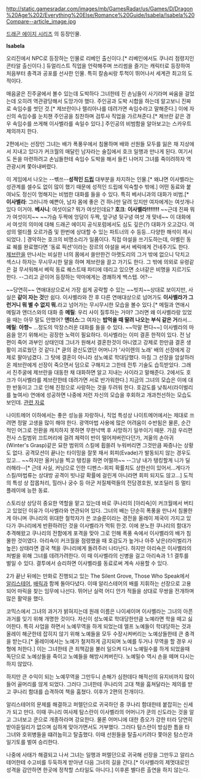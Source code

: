 http://static.gamesradar.com/images/mb/GamesRadar/us/Games/D/Dragon%20Age%202/Everything%20Else/Romance%20Guide/Isabela/Isabela%20Compare--article_image.jpg

[[드래곤 에이지 시리즈]] 의 등장인물.

'''Isabela'''

오리진에서 NPC로 등장하는 인물로 리베인 출신이다.[* 리베인에서도 쿠나리 점령지인 콘타알 출신이다.] 듀얼리스트 직업을 언락해주며 쓰리썸을 즐기는 캐릭터로 등장하여 처음부터 충격과 공포를 선사한 인물. 특히 칼솜씨랑 투척이 뛰어나서 세계관 최고의 도적이다.

매음굴은 진주굴에서 볼수 있는데 도박하다 그녀한테 진 손님들이 사기라며 싸움을 걸었는데 오히려 역관광당해서 도망가야 했다. 주인공과 도박 시합을 하는데 알고보니 진짜로 속임수를 썻던 것.[* 제브란이나 렐리아나를 데려가면 속임수라고 말해준다.] 이에 자신의 속임수를 눈치챈 주인공을 칭찬하며 검투사 직업을 가르쳐준다.[* 제브란 같은 경우 속임수를 쓰게해 이사벨라를 속일수 있다.] 주인공의 비범함을 알아보고는 스카우트 제의까지 한다. 

2편에서는 선장인 그녀는 배가 폭풍우에서 침몰하며 배와 선원들 모두를 잃은 채 지상에서 지내고 있다가 커크월의 매달린 남자라는 술집에서 호크 일행과 만나게 된다. 여기서도 돈을 마련하려고 손님들한테 속임수 도박을 해서 들킨 나머지 그녀를 죽이려하자 역관광시켜 쫓아내버렸다. 

이 게임에서 나오는 --쎾쓰--'''성적인 [[드립]]''' 대부분을 차지하는 인물.[* 왜냐면 이사벨라는 성관계를 셀수도 없이 많이 했기 때문에 성적인 드립에 익숙할수 밖에.] 어떤 동료와 붙여놔도 정신이 멍해지는 비범한 대화를 들을 수 있다. 특히 베서니과의 대화가 비범.[* '''이사벨라''': 그러니까 예쁜아, 남자 몸에 좋은 건 하나만 달려 있지만 여자에게는 여섯개나 있다 이거야. '''베사니''': 여섯이요? 뭐가 여섯인데요? '''호크''': '''이사벨라!!!!!!!'''  ~~근데 진짜 뭐가 여섯이지~~ ~~가슴 두짝에 엉덩이 두짝, 앞구녕 뒷구녕 여섯 개 맞네~~ 이 대화에서 여섯의 의미에 대해 드래곤 에이지 공식포럼에서도 심도 깊은(?) 대화가 오고갔다. 여성의 멀티플 오르가즘 및 한번에 상대할 수 있는 파트너의 수 등등...다양한 해석이 제시되었다. ] 경악하는 호크의 비명소리가 일품이다. 직접 야설을 쓰기도하는데, 아벨린 동료 퀘를 완료했다면 '동료 픽션'이라는 장르의 야설을 써서 베릭에게 건네주기도 한다. [[제브란]]을 만나서는 비실한 너의 몸에서 쓸만한건 아랫도리의 그거 밖에 없으니 닥치고 섹스나 하자는 무시무시한 말을 하며 제브란을 끌고 가기도 한다. 그 밖에 의외로 유령같은 걸 무서워해서 베릭 동료 퀘스트때 파티에 데리고 있으면 소녀같은 비명을 지르기도 한다. --그리고 곧이어 등장하는 악마에게는 경쾌하게 백스텝. 어?--

~~당연히~~ 연애대상으로서 가장 쉽게 공략할 수 있는 ~~빗치~~상대로 보이지만, 사실은 '''같이 자는 것'''만 쉽다. 이사벨라와 잔 후 다른 연애대상으로 넘어가도 '''이사벨라가 그런거니 뭐 별 수 없지 뭐.'''라고 넘어가는 무시무시한 모습을 볼수 있다.[* 메릴과 연애시 메릴과 앤더스와의 대화 중 '''메릴''': 우리 사이 질투하는 거야? 그러면 왜 이사벨라랑 있었을 때는 아무 말도 안했어? '''앤더스''':그 여자는 '''밥먹을 때 딸려 나오는 부식 같은 거'''라서... '''메릴''': '''아항~''' ...정도의 막장스러운 대화를 들을 수 있다. ~~막말 쩐다~~] 이사벨라의 마음을 얻기 위해서는 굉장한 노력이 필요하다. 이사벨라는 이미 결혼 한적이 있다. 전 남편이 죽어 과부인 상태인데 그녀가 원해서 결혼한것이 아니였고 강제로 한만큼 결혼 생활이 괴로웠던 것 같다.[* 큔의 광신도였던 어머니가 '사이렌의 노래' 배의 선장에게 강제로 팔아넘겼다. 그 탓에 결혼이 아니라 성노예로 학대당했다. 마침 그 선장을 암살하러 온 제브란에게 선장이 죽으면서 덤으로 구해지고 그한테 전투 기술도 습득받았다. 그래서 진주굴에 제브란을 대동한 채 대화하면 알고 지내는 사이라고 말해준다. 2에서도 호크가 이사벨라를 제브란한테 데려가면 서로 반가워한다.] 지금의 그녀의 모습은 이에 대한 반동이고 그로 인해 진정으로 사랑하는 것을 두려워 한다. 호감도를 낮춰서(라이벌리를 높여서) 연애에 성공하면 나중에 저런 자신의 모습을 후회하고 개과천선하는 모습도 보인데. [[http://cafe.naver.com/dragonorigins/84788|관련 자료]]

나이트메어 이하에서는 좋은 성능을 자랑하나, 직업 특성상 나이트메어에서는 제대로 쓰려면 정말 고생을 많이 해야 한다. 광역마법 사용에 많은 어려움이 수반됨은 물론, 순간적인 어그로 전환을 캐치하지 못하면 무한넉백 후 사망하기 일쑤이기 때문. 가끔 우리편 전사 스킬범위 끄트머리에 걸려 체력이 반이 떨어져버린다던가, 겨울의 손아귀(Winter's Grasp)같은 묘한 범위의 스킬에 휩쓸려 누워버리면 그것만큼 짜증나는 상황도 없다. 공격모션이 끝나는 타이밍을 잘못 재서 회피(Evade)가 발동되지 않는 경우도 있고... ~~하지만 올커닝을 찍고 탱킹을 하면 어떨까~~ --그냥 내가 탱킹할게 니가 딜러해라--[* 근데 사실, 커닝으로 인한 디펜스-회피 확률치도 상한선이 있어서...게다가 스킬/마법류는 상대방 공격이 빗나갈 확률에 걸린게 아니라면 회피 되지도 않고...] 도적의 특성 상 잡몹처리, 힐러나 궁수 등 아군 저질체력들의 전담경호원, 보조딜러 등 멀티플레이에 능한 동료.

스토리상 상당히 중요한 역할을 맡고 있는데 바로 쿠나리의 [아리쇽]이 커크월에서 버티고 있었던 이유가 이사벨라와 연관되어 있다. 그녀의 배는 단순히 폭풍을 만나서 침몰한게 아니며 쿠나리의 위대한 철학자가 쓴 코슬룬이라는 경전을 올레이 제국이 가지고 있다가 쿠나리에게 반환하려던 것을 이사벨라가 먹튀 한것. 이에 분노한 쿠나리의 함대가 추격해왔고 쿠나리의 전함에게 포격을 맞아 그로 인해 폭풍 속에서 이사벨라의 배가 침몰한 것이였다. 아리쇽이 커크월을 점령했을 때 호감도가 높거나 아주 낮은(라이벌리가 높은) 상태라면 결국 책을 쿠나리에게 돌려주러 나타난다. 하지만 아리쇽은 이사벨라의 처벌을 위해 그녀를 데려가려한다. 이 때 이사벨라의 신병을 걸고 아리쇽과 1:1 결투를 벌일 수 있다. 결투에서 승리하면 이사벨라를 동료로써 계속 사용할 수 있다. 

2가 끝난 뒤에는 만화로 진행되고 있는 The Silent Grove, Those Who Speak에서 [[알리스테어]], [[배릭]]과 함께 돌아다녔다. 이때 알리스테어의 배를 지휘하는 선장으로 고용되어 마릭을 찾는 임무에 나선다. 뛰어난 실력 어디 안가 적들을 상대로 무쌍을 전개하며 많은 활약을 했다. 

코믹스에서 그녀의 과거가 밝혀지는데 원래 이름은 나이셰이며 이사벨라는 그녀의 아픈 과거를 잊기 위해 개명한 것이다. 자신이 성노예로 학대당한만큼 노예라면 학을 떼고 싫어한다. 특히 사업을 하면서 노예무역을 하게 되었는데 엘프 노예들이 학대당하는 것과 올레이 해군한테 잡히지 않기 위해 노예들을 모두 수장시켜버리는 노예상들한테 큰 충격을 받는다.[* 올레이에서는 노예가 철저하게 금지되며 노예를 두거나 무역을 할 경우 사형에 처한다.] 이는 그녀한테 큰 죄책감을 불러 일으켜 다시 노예밀수를 하게 되었을때 독단으로 노예상들을 죽이고 노예들을 해방시켜버린다. 노예밀수 역시 손을 떼며 다시는 하지 않았다.

하지만 큰 수익이 되는 노예무역을 그만두니 손해가 심한데다 해적선의 유지비까지 많이 들어 골머리를 않게 되었다. 그러다 그녀한테 쿠나리의 고대 책을 훔쳐달라는 제의를 받고 쿠나리 함대를 습격하여 책을 훔쳤다. 이후가 2편의 전개이다.

알리스테어의 문제를 해결하고 퍼렐던으로 귀국하던 중 쿠나리 함대한테 붙잡히는 신세가 되고 만다. 이때 쿠나리 여사제 탐스란이 이사벨라의 어머니가 쿤의 신도라는 것을 알고 그녀보고 쿤으로 개종하라며 강요한다. 물론 어머니에 대한 증오가 강한 터라 당연히 받아듣일리가 없으며 심하게 맞아가면서도 거부했다. 그러다 탐스란이 방심한 틈을 타 그녀와 호위병들을 떄려눕히고 탈출했다. 이때 선원들을 탈출시키려다 쫓아온 탐스란과 일기토를 벌여 승리한다. 

나중에 사태가 해결되고 나서 그녀는 일행과 퍼렐던으로 귀국해 선장을 그만두고 알리스테어한테 수고비를 두둑하게 받아낸 다음 그녀의 길을 간다.[* 이사벨라의 제멋대로인 성격을 감안하면 한곳에 정착할 스타일도 아니다.] 이후론 별다른 출연을 하지 않는다.      
